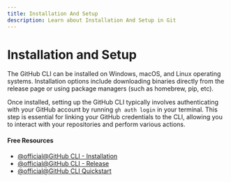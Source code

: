 ```yaml
---
title: Installation And Setup
description: Learn about Installation And Setup in Git
---
```


# Installation and Setup

The GitHub CLI can be installed on Windows, macOS, and Linux operating systems. Installation options include downloading binaries directly from the release page or using package managers (such as homebrew, pip, etc).

Once installed, setting up the GitHub CLI typically involves authenticating with your GitHub account by running `gh auth login` in your terminal. This step is essential for linking your GitHub credentials to the CLI, allowing you to interact with your repositories and perform various actions.

#### Free Resources

- [@official@GitHub CLI - Installation](https://github.com/cli/cli?tab=readme-ov-file#installation)
- [@official@GitHub CLI - Release](https://github.com/cli/cli/releases/)
- [@official@GitHub CLI Quickstart](https://docs.github.com/en/github-cli/github-cli/quickstart)

<Outlet path="5-github/basics/installation-and-setup" />
